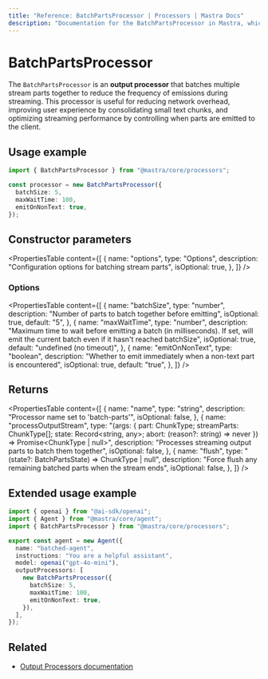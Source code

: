 ```yaml
---
title: "Reference: BatchPartsProcessor | Processors | Mastra Docs"
description: "Documentation for the BatchPartsProcessor in Mastra, which batches multiple stream parts together to reduce frequency of emissions."
---
```


# BatchPartsProcessor

The `BatchPartsProcessor` is an **output processor** that batches multiple stream parts together to reduce the frequency of emissions during streaming. This processor is useful for reducing network overhead, improving user experience by consolidating small text chunks, and optimizing streaming performance by controlling when parts are emitted to the client.

## Usage example

```typescript copy
import { BatchPartsProcessor } from "@mastra/core/processors";

const processor = new BatchPartsProcessor({
  batchSize: 5,
  maxWaitTime: 100,
  emitOnNonText: true,
});
```

## Constructor parameters

<PropertiesTable
  content={[
    {
      name: "options",
      type: "Options",
      description: "Configuration options for batching stream parts",
      isOptional: true,
    },
  ]}
/>

### Options

<PropertiesTable
  content={[
    {
      name: "batchSize",
      type: "number",
      description: "Number of parts to batch together before emitting",
      isOptional: true,
      default: "5",
    },
    {
      name: "maxWaitTime",
      type: "number",
      description:
        "Maximum time to wait before emitting a batch (in milliseconds). If set, will emit the current batch even if it hasn't reached batchSize",
      isOptional: true,
      default: "undefined (no timeout)",
    },
    {
      name: "emitOnNonText",
      type: "boolean",
      description:
        "Whether to emit immediately when a non-text part is encountered",
      isOptional: true,
      default: "true",
    },
  ]}
/>

## Returns

<PropertiesTable
  content={[
    {
      name: "name",
      type: "string",
      description: "Processor name set to 'batch-parts'",
      isOptional: false,
    },
    {
      name: "processOutputStream",
      type: "(args: { part: ChunkType; streamParts: ChunkType[]; state: Record<string, any>; abort: (reason?: string) => never }) => Promise<ChunkType | null>",
      description: "Processes streaming output parts to batch them together",
      isOptional: false,
    },
    {
      name: "flush",
      type: "(state?: BatchPartsState) => ChunkType | null",
      description:
        "Force flush any remaining batched parts when the stream ends",
      isOptional: false,
    },
  ]}
/>

## Extended usage example

```typescript title="src/mastra/agents/batched-agent.ts" showLineNumbers copy
import { openai } from "@ai-sdk/openai";
import { Agent } from "@mastra/core/agent";
import { BatchPartsProcessor } from "@mastra/core/processors";

export const agent = new Agent({
  name: "batched-agent",
  instructions: "You are a helpful assistant",
  model: openai("gpt-4o-mini"),
  outputProcessors: [
    new BatchPartsProcessor({
      batchSize: 5,
      maxWaitTime: 100,
      emitOnNonText: true,
    }),
  ],
});
```

## Related

- [Output Processors documentation](/docs/agents/guardrails)
